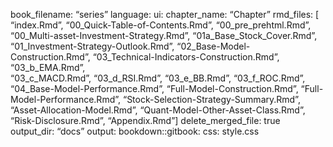 book_filename: "series"
language:
  ui:
    chapter_name: "Chapter "
rmd_files: [
  "index.Rmd",
  "00_Quick-Table-of-Contents.Rmd",
  "00_pre_prehtml.Rmd",
  "00_Multi-asset-Investment-Strategy.Rmd",
  "01a_Base_Stock_Cover.Rmd",
  "01_Investment-Strategy-Outlook.Rmd",
  "02_Base-Model-Construction.Rmd",
  "03_Technical-Indicators-Construction.Rmd",
  "03_b_EMA.Rmd",  
  "03_c_MACD.Rmd",
  "03_d_RSI.Rmd",
  "03_e_BB.Rmd",
  "03_f_ROC.Rmd",
  "04_Base-Model-Performance.Rmd",
  "Full-Model-Construction.Rmd",
  "Full-Model-Performance.Rmd",
  "Stock-Selection-Strategy-Summary.Rmd",
  "Asset-Allocation-Model.Rmd",
  "Quant-Model-Other-Asset-Class.Rmd",
  "Risk-Disclosure.Rmd",
  "Appendix.Rmd"
]
delete_merged_file: true 
output_dir: "docs"
output:
  bookdown::gitbook:
    css: style.css